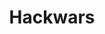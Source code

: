 ---
title: Hackwars
description: Get started building your docs site with Starlight.
template: splash
hero:
  tagline: Congrats on setting up a new Starlight project!
  image:
    file: ../../assets/Logo.png
  actions:
    - text: Getting Started
      link: /getting-started/overview
      icon: right-arrow
    - text: Source Code
      link: https://github.com/H4ckwars
      icon: external
      variant: minimal
---